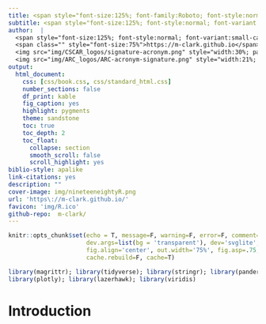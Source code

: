 ```yaml
---
title: <span style="font-size:125%; font-family:Roboto; font-style:normal">Title</span>
subtitle: <span style="font-size:125%; font-style:normal; font-variant:small-caps; font-family:'Open Sans'">Subtitle</span>
author:  |
  <span style="font-size:125%; font-style:normal; font-variant:small-caps; font-family:'Open Sans'">Michael Clark</span> <br>
  <span class="" style="font-size:75%">https://m-clark.github.io</span><br><br>
  <img src="img/CSCAR_logos/signature-acronym.png" style="width:30%; padding:10px 0;" alt="University of Michigan: CSCAR"> <br>
  <img src="img/ARC_logos/ARC-acronym-signature.png" style="width:21%; padding:10px 0;" alt="University of Michigan: Advanced Research Computing"> 
output:
  html_document:
    css: [css/book.css, css/standard_html.css]
    number_sections: false
    df_print: kable
    fig_caption: yes
    highlight: pygments
    theme: sandstone
    toc: true
    toc_depth: 2
    toc_float:
      collapse: section
      smooth_scroll: false    
      scroll_highlight: yes
biblio-style: apalike
link-citations: yes
description: ""    
cover-image: img/nineteeneightyR.png
url: 'https\://m-clark.github.io/' 
favicon: 'img/R.ico'
github-repo:  m-clark/
---
```


```r
knitr::opts_chunk$set(echo = T, message=F, warning=F, error=F, comment=NA, R.options=list(width=220),   # code 
                      dev.args=list(bg = 'transparent'), dev='svglite',                                 # viz
                      fig.align='center', out.width='75%', fig.asp=.75,                 
                      cache.rebuild=F, cache=T)                                                         # cache
```

```r
library(magrittr); library(tidyverse); library(stringr); library(pander); 
library(plotly); library(lazerhawk); library(viridis)
```


# Introduction


